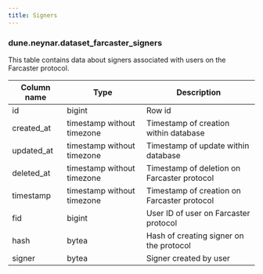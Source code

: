 ```yaml
---
title: Signers
---
```


### **dune.neynar.dataset_farcaster_signers**

This table contains data about signers associated with users on the Farcaster protocol.

| **Column name**       | **Type**                        | **Description**                                           |
| --------------------- | ------------------------------- | --------------------------------------------------------- |
| id                    | bigint                          | Row id                                                    |
| created\_at           | timestamp without timezone      | Timestamp of creation within database                     |
| updated\_at           | timestamp without timezone      | Timestamp of update within database                       |
| deleted\_at           | timestamp without timezone      | Timestamp of deletion on Farcaster protocol               |
| timestamp             | timestamp without timezone      | Timestamp of creation on Farcaster protocol               |
| fid                   | bigint                          | User ID of user on Farcaster protocol                     |
| hash                  | bytea                           | Hash of creating signer on the protocol                   |
| signer                | bytea                           | Signer created by user                                    |
